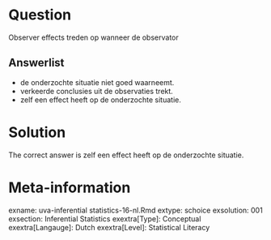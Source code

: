 Question
========

Observer effects treden op wanneer de observator 

Answerlist
----------
* de onderzochte situatie niet goed waarneemt.
* verkeerde conclusies uit de observaties trekt.
* zelf een effect heeft op de onderzochte situatie.

Solution
========

The correct answer is  zelf een effect heeft op de onderzochte situatie. 

Meta-information
================
exname: uva-inferential statistics-16-nl.Rmd 
extype: schoice 
exsolution: 001 
exsection: Inferential Statistics
exextra[Type]: Conceptual 
exextra[Langauge]: Dutch 
exextra[Level]: Statistical Literacy
